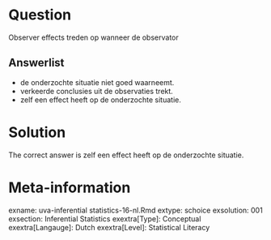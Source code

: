 Question
========

Observer effects treden op wanneer de observator 

Answerlist
----------
* de onderzochte situatie niet goed waarneemt.
* verkeerde conclusies uit de observaties trekt.
* zelf een effect heeft op de onderzochte situatie.

Solution
========

The correct answer is  zelf een effect heeft op de onderzochte situatie. 

Meta-information
================
exname: uva-inferential statistics-16-nl.Rmd 
extype: schoice 
exsolution: 001 
exsection: Inferential Statistics
exextra[Type]: Conceptual 
exextra[Langauge]: Dutch 
exextra[Level]: Statistical Literacy
